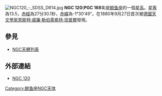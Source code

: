 [[File:NGC120_-_SDSS_DR14.jpg|thumb]]
'''NGC 120'''('''PGC 1693''')是[[鲸鱼座|鲸鱼座]]的一個[[星系|星系]]。[[星等|星等]]為13.5，[[赤經|赤經]]為27分30.1秒，[[赤緯|赤緯]]為-1°30'49"。在1880年9月27日首次被[[德國|德國]][[天文學家|天文學家]][[恩斯特·威廉·勒伯萊希特·坦普爾|恩斯特·威廉·勒伯萊希特·坦普爾]]發現。

== 參見 ==
* [[NGC天體列表|NGC天體列表]]

== 外部連結 ==
* [https://web.archive.org/web/20051119111718/http://www.seds.org/~spider/ngc/ngc_fr.cgi?120 NGC 120]

{{Catalogs|NGC=120}}
[[Category:鲸鱼座NGC天体|Category:鲸鱼座NGC天体]]

{{Galaxy-stub}}